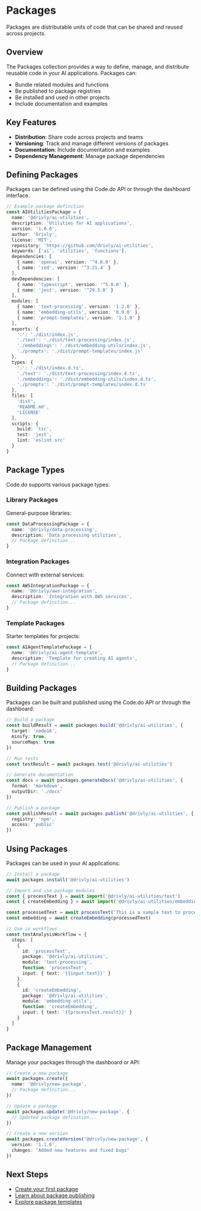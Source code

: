 # Packages

Packages are distributable units of code that can be shared and reused across projects.

## Overview

The Packages collection provides a way to define, manage, and distribute reusable code in your AI applications. Packages can:

- Bundle related modules and functions
- Be published to package registries
- Be installed and used in other projects
- Include documentation and examples

## Key Features

- **Distribution**: Share code across projects and teams
- **Versioning**: Track and manage different versions of packages
- **Documentation**: Include documentation and examples
- **Dependency Management**: Manage package dependencies

## Defining Packages

Packages can be defined using the Code.do API or through the dashboard interface.

```typescript
// Example package definition
const AIUtilitiesPackage = {
  name: '@drivly/ai-utilities',
  description: 'Utilities for AI applications',
  version: '1.0.0',
  author: 'Drivly',
  license: 'MIT',
  repository: 'https://github.com/drivly/ai-utilities',
  keywords: ['ai', 'utilities', 'functions'],
  dependencies: [
    { name: 'openai', version: '^4.0.0' },
    { name: 'zod', version: '^3.21.4' }
  ],
  devDependencies: [
    { name: 'typescript', version: '^5.0.0' },
    { name: 'jest', version: '^29.5.0' }
  ],
  modules: [
    { name: 'text-processing', version: '1.2.0' },
    { name: 'embedding-utils', version: '0.9.0' },
    { name: 'prompt-templates', version: '1.1.0' }
  ],
  exports: {
    '.': './dist/index.js',
    './text': './dist/text-processing/index.js',
    './embeddings': './dist/embedding-utils/index.js',
    './prompts': './dist/prompt-templates/index.js'
  },
  types: {
    '.': './dist/index.d.ts',
    './text': './dist/text-processing/index.d.ts',
    './embeddings': './dist/embedding-utils/index.d.ts',
    './prompts': './dist/prompt-templates/index.d.ts'
  },
  files: [
    'dist',
    'README.md',
    'LICENSE'
  ],
  scripts: {
    build: 'tsc',
    test: 'jest',
    lint: 'eslint src'
  }
}
```

## Package Types

Code.do supports various package types:

### Library Packages

General-purpose libraries:

```typescript
const DataProcessingPackage = {
  name: '@drivly/data-processing',
  description: 'Data processing utilities',
  // Package definition...
}
```

### Integration Packages

Connect with external services:

```typescript
const AWSIntegrationPackage = {
  name: '@drivly/aws-integration',
  description: 'Integration with AWS services',
  // Package definition...
}
```

### Template Packages

Starter templates for projects:

```typescript
const AIAgentTemplatePackage = {
  name: '@drivly/ai-agent-template',
  description: 'Template for creating AI agents',
  // Package definition...
}
```

## Building Packages

Packages can be built and published using the Code.do API or through the dashboard:

```typescript
// Build a package
const buildResult = await packages.build('@drivly/ai-utilities', {
  target: 'node16',
  minify: true,
  sourceMaps: true
})

// Run tests
const testResult = await packages.test('@drivly/ai-utilities')

// Generate documentation
const docs = await packages.generateDocs('@drivly/ai-utilities', {
  format: 'markdown',
  outputDir: './docs'
})

// Publish a package
const publishResult = await packages.publish('@drivly/ai-utilities', {
  registry: 'npm',
  access: 'public'
})
```

## Using Packages

Packages can be used in your AI applications:

```typescript
// Install a package
await packages.install('@drivly/ai-utilities')

// Import and use package modules
const { processText } = await import('@drivly/ai-utilities/text')
const { createEmbedding } = await import('@drivly/ai-utilities/embeddings')

const processedText = await processText('This is a sample text to process.')
const embedding = await createEmbedding(processedText)

// Use in workflows
const textAnalysisWorkflow = {
  steps: [
    {
      id: 'processText',
      package: '@drivly/ai-utilities',
      module: 'text-processing',
      function: 'processText',
      input: { text: '{{input.text}}' }
    },
    {
      id: 'createEmbedding',
      package: '@drivly/ai-utilities',
      module: 'embedding-utils',
      function: 'createEmbedding',
      input: { text: '{{processText.result}}' }
    }
  ]
}
```

## Package Management

Manage your packages through the dashboard or API:

```typescript
// Create a new package
await packages.create({
  name: '@drivly/new-package',
  // Package definition...
})

// Update a package
await packages.update('@drivly/new-package', {
  // Updated package definition...
})

// Create a new version
await packages.createVersion('@drivly/new-package', {
  version: '1.1.0',
  changes: 'Added new features and fixed bugs'
})
```

## Next Steps

- [Create your first package](/code/packages/create)
- [Learn about package publishing](/code/packages/publishing)
- [Explore package templates](/code/packages/templates)